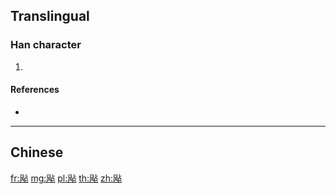 {{character info/new}}
{{also|颭}}
==Translingual==

===Han character===
{{Han char|rn=182|rad=风|as=05|sn=9|four=|canj=HNYR,XHNYR}}

# {{defn|Han|sort=风05}}

====References====
* {{Han ref|kx=1415.131|hdz=74482.211|uh=98D0|ud=39120}}

----

==Chinese==
{{zh-see|颭}}
[[fr:飐]]
[[mg:飐]]
[[pl:飐]]
[[th:飐]]
[[zh:飐]]